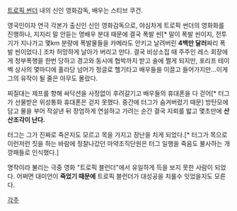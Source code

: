 [[트로픽 썬더]] 내의 신인 영화감독, 배우는 스티브 쿠건.

영국인이자 연극 각본가 출신인 신인 영화감독으로, 야심차게 트로픽 썬더의 영화화를 진행하나, 지지리 말 안듣는 명배우 분대 때문에 결국 폭발 씬[* 말이 폭발 씬이지, 전투기가 지나가고 몇km 분량에 폭발물들을 카메라도 안키고 날려버린 '''4백만 달러'''짜리 폭발 씬이었다.] 조차 허망하게 날아가 버리고 만다. 결국 비상소집 때 주주인 레스 회장에게 청부폭행을 한번 당하고 경고와 동시에 협박까지 받고 술에 쩔게 되지만, 포리프 테이벡 상사의 몇마디에 홀라당 넘어가 정글로 헬기타고 배우들을 이끌고 들어가지만…이게 그의 유작이 될 줄은 아무도 몰랐다.

찌질대는 제프를 향해 싸닥션을 사정없이 후려갈기고 배우들의 휴대폰을 다 걷어[* 터그가 선물받은 위성통화 휴대폰은 걷지 못했다. 중간에 터그가 숨겨버렸기 때문] 방탄모에 담고 물을 부어 작살낸 뒤 장엄하게 연설하고 가려는 순간 결국 지뢰를 밟고 몇초만에 '''산산조각이 난다.''' 

터그는 그가 진짜로 죽은지도 모르고 목을 가지고 장난을 치게 되었다.[* 터그가 목으로 이런저런 짓을 하는 바람에 정찰나갔던 마약조직단원은 터그 일행을 죽음도 불사하는 개깡패들로 인식했다.]

명작이라 불리는 극중 영화 "트로픽 블런더"에서 유일하게 득을 보지 못한 사람이 되었다.
어쩌면 대미언이 '''죽었기 때문에''' 트로픽 블런더가 대성공을 치룰수 잇었을지도 모른다.

[[각주]]
